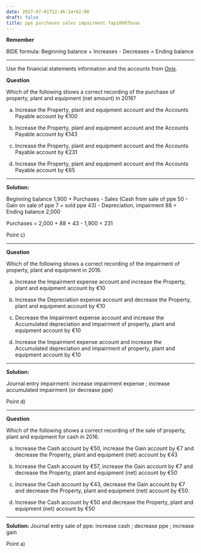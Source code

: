 ```yaml
---
date: 2017-07-01T12:46:14+02:00
draft: false
title: ppe purchases sales impairment fapi0007buas
---
```


**Remember**

BIDE formula: Beginning balance + Increases - Decreases = Ending balance

***

Use the financial statements information and the accounts from [Onix](https://drive.google.com/file/d/0B5iOWuUx99FWalBsb2lqU3lNLVk/view?usp=sharing). 

**Question**

Which of the following shows a correct recording of the purchase of property, plant and equipment (net amount) in 2016?

a) Increase the Property, plant and equipment account and the Accounts Payable account by &euro;100

b) Increase the Property, plant and equipment account and the Accounts Payable account by &euro;143

c)	Increase the Property, plant and equipment account and the Accounts Payable account by &euro;231

d)	Increase the Property, plant and equipment account and the Accounts Payable account by &euro;65

***
  
**Solution:**

Beginning balance 1,900 + Purchases - Sales (Cash from sale of ppe 50 - Gain on sale of ppe 7 = sold ppe 43) - Depreciation, impairment 88 = Ending balance 2,000 

Purchases = 2,000 + 88 + 43 - 1,900 = 231

Point c)

***

**Question**

Which of the following shows a correct recording of the impairment of property, plant and equipment in 2016.

a) Increase the Impairment expense account and increase the Property, plant and equipment
account by &euro;10

b) Increase the Depreciation expense account and decrease the Property, plant and equipment
account by &euro;10

c) Decrease the Impairment expense account and increase the Accumulated depreciation and
impairment of property, plant and equipment account by &euro;10

d) Increase the Impairment expense account and increase the Accumulated depreciation and
impairment of property, plant and equipment account by &euro;10

***
  
**Solution:**

Journal entry impairment: increase impairment expense ; increase accumulated impairment (or decrease ppe)

Point d)

***

**Question**

Which of the following shows a correct recording of the sale of property, plant and equipment for cash in 2016.

a) Increase the Cash account by &euro;50, increase the Gain account by &euro;7 and decrease the Property,
plant and equipment (net) account by &euro;43

b) Increase the Cash account by &euro;57, increase the Gain account by &euro;7 and decrease the Property,
plant and equipment (net) account by &euro;50

c) Increase the Cash account by &euro;43, decrease the Gain account by &euro;7 and decrease the Property, plant and equipment (net) account by &euro;50.

d) Increase the Cash account by &euro;50 and decrease the Property, plant and equipment (net) account
by &euro;50

***

**Solution:**
Journal entry sale of ppe: increase cash ; decrease ppe ; increase gain

Point a)

